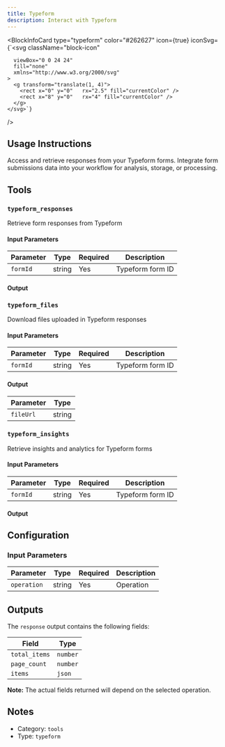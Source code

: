 ```yaml
---
title: Typeform
description: Interact with Typeform
---
```



<BlockInfoCard 
  type="typeform"
  color="#262627"
  icon={true}
  iconSvg={`<svg className="block-icon"
      
      
      
      viewBox="0 0 24 24"
      fill="none"
      xmlns="http://www.w3.org/2000/svg"
    >
      <g transform="translate(1, 4)">
        <rect x="0" y="0"   rx="2.5" fill="currentColor" />
        <rect x="8" y="0"   rx="4" fill="currentColor" />
      </g>
    </svg>`}
/>

## Usage Instructions

Access and retrieve responses from your Typeform forms. Integrate form submissions data into your workflow for analysis, storage, or processing.



## Tools

### `typeform_responses`

Retrieve form responses from Typeform

#### Input Parameters

| Parameter | Type | Required | Description |
| --------- | ---- | -------- | ----------- |
| `formId` | string | Yes | Typeform form ID |

#### Output


### `typeform_files`

Download files uploaded in Typeform responses

#### Input Parameters

| Parameter | Type | Required | Description |
| --------- | ---- | -------- | ----------- |
| `formId` | string | Yes | Typeform form ID |

#### Output

| Parameter | Type |
| --------- | ---- |
| `fileUrl` | string |

### `typeform_insights`

Retrieve insights and analytics for Typeform forms

#### Input Parameters

| Parameter | Type | Required | Description |
| --------- | ---- | -------- | ----------- |
| `formId` | string | Yes | Typeform form ID |

#### Output




## Configuration

### Input Parameters

| Parameter | Type | Required | Description | 
| --------- | ---- | -------- | ----------- | 
| `operation` | string | Yes | Operation |



## Outputs

The `response` output contains the following fields:

| Field | Type |
| ----- | ---- |
| `total_items` | `number` |
| `page_count` | `number` |
| `items` | `json` |

**Note:** The actual fields returned will depend on the selected operation.


## Notes

- Category: `tools`
- Type: `typeform`